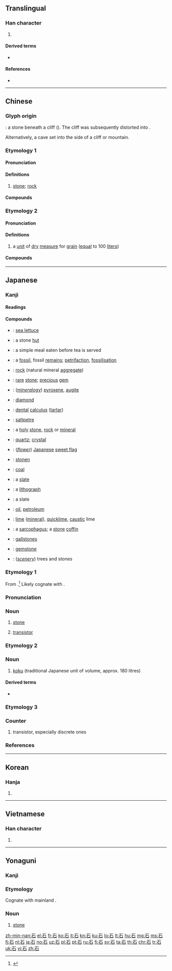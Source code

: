 {{character info/new}}
{{also|右|磊}}
==Translingual==
{{stroke order|type=animate}}

===Han character===
{{Han char|rn=112|rad=石|as=00|sn=5|four=10600|canj=MR|ids=⿸丆口}}

# {{mul-kangxi radical-def}}

====Derived terms====
* {{zh-l|磊}}

====References====
* {{Han ref|kx=0827.010|dkj=24024|dj=1239.070|hdz=42416.010|uh=77F3|ud=30707|bh=A5DB|bd=42459}}

----

==Chinese==
{{zh-forms}}

===Glyph origin===
{{Han etyl}}
{{liushu|p}}: a stone beneath a cliff ({{zh-l|*厂}}). The cliff was subsequently distorted into {{zh-l|*丆}}.

Alternatively, a cave set into the side of a cliff or mountain.

===Etymology 1===

====Pronunciation====
{{zh-pron
|m=shí
|c=sek6
|h=pfs=sa̍k
|md=siŏh/sĭk
|md_note=siŏh - vernacular; sĭk - literary
|mn=chio̍h/xm,qz,zz:siā/qz,tw:sia̍h/xm,zz,tw:se̍k/qz:si̍t/qz:sia̍k
|mn_note=chio̍h - vernacular; siā/sia̍h - vernacular (limited), e.g. {{zh-l|*石榴}}, {{zh-l|*石硯}}, {{zh-l|*石石|tr=siā-chio̍h}}; se̍k/si̍t/sia̍k - literary
|w=5zaq
|mc=y
|oc=y
|cat=n
}}

====Definitions====
{{zh-hanzi}}

# [[stone]]; [[rock]]

====Compounds====
{{zh-der|石板|石版|石斑魚|石版畫|石筆|石沉大海|石膏|石化|石灰|石器時代|石窟|石料|石榴|石綠|石墨|石破天驚|石青|石蕊|石筍|石頭|石英|石英鐘|石油|石子兒|石鐘乳|石柱|魔法石|陽起石|白信石|紅信石|補腎石|吐酒石|皂石|匠石|寶石|土石|墊腳石|亂石|大理石|化石學|嘉石|慈石|岩石學|一片石|化石|上馬石|凝水石|印石|巖石|下石|怪石|岩石|三生石|吸鐵石|寶石婚|巨石|匪石|安石榴|孔雀石|太湖石|光鹵石|嵌石|勒石|岩石圈|凍石|基石|土石流|刻石|卵石|介石|剛石|刊石|八石|信石|壽山石|礞石|石滬|石階|水刷石|石英岩|白雲石|矢石|採石場|石雕|水磨石|昌化石|磷灰石|石頭草|玉石|河卵石|泉石|石女|松脂石|牙結石|月石|石蠶|生石膏|石鹼|石碑|方解石|氟石|玄石|石膏像|畫像石|石灰石|石擔|滑石粉|秦刻石|烏心石|石門|旋石|擲石子|砭石|硬石膏|礬石|石灰乳|石本|石羊|石獅子|石工|活化石|石韋|石灰質|石黛|石火|石印本|石炭|石花菜|石灰岩|斜長石|海泡石|湖山石|石點頭|石炭紀|石蘭|木化石|石龍|矽線石|石棺|石首魚|石橋|洗石|石礫|穹石|消石灰|石針|秋石|礁石|砂石場|石版屋|礫石|石鱉|熟石膏|磁石|燧石|燒石膏|碇石|硝石|礦石|石棉瓦|砂石車|砂石|石菖蒲|石龍芻|石鼓文|石鼓|石頭餅|石頭城|石頭兒|石蠟|石蟥|石蓮|石蒜|石胡荽|石經|石絨|石級|石竹|石磴|石碣|石硯|石版路|石版石|石燕|石灰水|石洞|石民|石榴裙|石棉症|石棉|石林|石松|石材|石斛蘭|石斛|石文|石敢當|石床|石幢|石山|石尤風|石室|石子|石壁|石墩|石塊|石坎|石器|石南|石刀|石像|石人|石交|石龍子|發石車|盤石|石英錶|石頭記|石油腦|石刁柏|熟石灰|石卵|磨刀石|木石|生石灰|海花石|番石榴|界石|石碇|石油蕉|明石|石友|石油氣|磨石|打火石|木變石|碎石|石泉|石綿|石晉|石匠|灰石|火石|瀝青石|白石神|爐甘石|石婦|石渠|礌石|碑石|石決明|戒石|滑石|石磨|海綠石|石方|泥石流|油石|磐石|石斧|石刻|盤陀石|柱石|望夫石|月長石|石牛道|石脂|文石|滴石|石田|石印|撇火石|電石|輝石|藍晶石|貞石|長石|膽結石|釷石|花石綱|衡石|赤石脂|菊石|逃石|腎結石|蘭石|赭石|鍮石|箭石|金剛石|端石|雞血石|英石|金紅石|綠柱石|鋪路石|鐘乳石|雲石|隕石|紅寶石|虎眼石|飛石|葉蠟石|賁石|鑽石|貞女石|電石燈|齒石|黃石港|綠松石|細石器|鵝卵石|魚石脂|金石交|膽石|花崗石|藥石|錫石|草石蠶|青田石|霞石|金瓜石|雨花石|雞冠石|雙石頭|鐵石人|綠泥石|絆腳石|鑽石婚|金石語|金石聲|金石索|金石學|金石奏|金石例|重晶石|采石磯|醒酒石|酒石酸|金石文|貓眼石|頑石|結石|踐石|踏腳石|金石|金石錄|試金石|黃石公|陶石|螢石|蛭石|蛇紋石|藍寶石|落石|箴石|黳石|肺石|綠寶石|羊背石|經石峪}}

===Etymology 2===

====Pronunciation====
{{zh-pron
|m=dàn
|c=daam3
|h=
|mn=
|w=2te
|dial=n
|mc=
|oc=
|cat=n
}}

====Definitions====
{{zh-hanzi}}

# a [[unit]] of [[dry]] [[measure]] for [[grain]] ([[equal]] to 100 [[liter]]s)

====Compounds====
{{zh-der|千石|二千石|公石|儋石|儋石之畜|以升量石|擔石|萬石}}

----

==Japanese==

===Kanji===
{{ja-kanji|grade=1|rs=石00}}

====Readings====
{{ja-readings
|goon=[[じゃく]] (jaku)
|kanon=[[せき]] (seki)
|kanyoon=[[こく]] (koku), [[しゃく]] (shaku)
|kun=[[いし]] (ishi)
|nanori=[[せっく]] (sekku), [[し]] (shi), [[いわ]] (iwa), [[いす]] (isu), [[いさ]] isa, [[と]] (to)
}}

====Compounds====
{{der-top|Compounds}}
* {{ja-r|石蓴|あおさ}}: [[sea lettuce]]
* {{ja-r|石室|いしむろ}}: a stone [[hut]]
* {{ja-r|懐石|かいせき}}: a simple meal eaten before tea is served
* {{ja-r|化石|かせき}}: a [[fossil]], fossil [[remains]]; [[petrifaction]], [[fossilisation]]
* {{ja-r|岩石|がんせき}}: [[rock]] (natural mineral [[aggregate]])
* {{ja-r|奇石|きせき}}: [[rare]] [[stone]]; [[precious]] [[gem]]
* {{ja-r|輝石|きせき}}: (''[[mineralogy]]'') [[pyroxene]], [[augite]]
* {{ja-r|金剛石|こんごうせき}}: [[diamond]]
* {{ja-r|歯石|しせき}}: [[dental]] [[calculus]] ([[tartar]])
* {{ja-r|硝石|しょうせき}}: [[saltpetre]]
* {{ja-r|聖石|せいせき}}: a [[holy]] [[stone]], [[rock]] or [[mineral]]
* {{ja-r|石英|せきえい}}: [[quartz]]; [[crystal]]
* {{ja-r|石菖|せきしょう}}: (''[[flower]]'') [[Japanese]] [[sweet flag]]
* {{ja-r|石製|せきせい}}: [[stonen]]
* {{ja-r|石炭|せきたん}}: [[coal]]
* {{ja-r|石板|せきばん}}: a [[slate]]
* {{ja-r|石版|せきばん}}: a [[lithograph]]
* {{ja-r|石盤|せきばん}}: a slate
* {{ja-r|石油|せきゆ}}: [[oil]], [[petroleum]]
* {{ja-r|石灰|せっかい}}: [[lime]] ([[mineral]]), [[quicklime]], [[caustic]] lime
* {{ja-r|石棺|せっかん}}: a [[sarcophagus]]; a [[stone]] [[coffin]]
* {{ja-r|胆石|たんせき}}: [[gallstones]]
* {{ja-r|宝石|ほうせき}}: [[gemstone]]
* {{ja-r|木石|ぼくせき}}: (''[[scenery]]'') trees and stones
{{der-bottom}}

===Etymology 1===
{{ja-kanjitab|yomi=k|いし}}
From {{etyl|ojp|ja|sort=いし}}.<ref name="KDJ">{{R:Kokugo Dai Jiten}}</ref>  Likely cognate with {{m|ja|磯|tr=iso||a pebble; gravel; a rocky beach}}.

===Pronunciation===
{{ja-pron|yomi=k|いし|acc=2|acc_ref=DJR,NHK}}

===Noun===
{{ja-noun|いし}}

# [[stone]]
# {{lb|ja|sort=いし|slang|electronics}} [[transistor]]

===Etymology 2===

===Noun===
{{ja-noun|こく}}

# [[koku]] (traditional Japanese unit of volume, approx. 180 litres)

====Derived terms====

* {{ja-r|石%高|こく%だか}}

===Etymology 3===

===Counter===
{{ja-pos|せき|counter}}

# {{lb|ja|slang|electronics}} transistor, especially discrete ones
#: {{ja-usex|六%'''石'''ラジオ|ろく%'''せき''' ラジオ|six-[[transistor radio|'''transistor''' radio]]}}

===References===
<references/>

----

==Korean==

===Hanja===
{{ko-hanja|hangeul=석|eumhun=돌|rv=seok|mr=sŏk|y=sek}}

# {{defn|lang=ko|sort=石00}}

[[Category:CJKV radicals| ]]

----

==Vietnamese==

===Han character===
{{vi-hantu|[[thạch]], [[đán]]|rs=石00}}

# {{defn|lang=vi|sort=石00}}

----

==Yonaguni==

===Kanji===
{{head|yoi|kanji|hiragana|いち|romaji|ichi}}

===Etymology===
Cognate with mainland {{cog|ja|石|tr=ishi}}.

===Noun===
{{head|yoi|noun|hiragana|いち|romaji|ichi}}

# [[stone]]

[[zh-min-nan:石]]
[[el:石]]
[[fr:石]]
[[ko:石]]
[[it:石]]
[[kn:石]]
[[ku:石]]
[[lo:石]]
[[lt:石]]
[[hu:石]]
[[mg:石]]
[[ms:石]]
[[fj:石]]
[[nl:石]]
[[ja:石]]
[[no:石]]
[[uz:石]]
[[pl:石]]
[[pt:石]]
[[ru:石]]
[[fi:石]]
[[sv:石]]
[[ta:石]]
[[th:石]]
[[chr:石]]
[[tr:石]]
[[uk:石]]
[[vi:石]]
[[zh:石]]